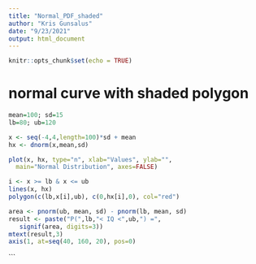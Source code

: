 ```yaml
---
title: "Normal_PDF_shaded"
author: "Kris Gunsalus"
date: "9/23/2021"
output: html_document
---
```


```r
knitr::opts_chunk$set(echo = TRUE)
```


# normal curve with shaded polygon

```r
mean=100; sd=15
lb=80; ub=120

x <- seq(-4,4,length=100)*sd + mean
hx <- dnorm(x,mean,sd)

plot(x, hx, type="n", xlab="Values", ylab="",
  main="Normal Distribution", axes=FALSE)

i <- x >= lb & x <= ub
lines(x, hx)
polygon(c(lb,x[i],ub), c(0,hx[i],0), col="red")

area <- pnorm(ub, mean, sd) - pnorm(lb, mean, sd)
result <- paste("P(",lb,"< IQ <",ub,") =",
   signif(area, digits=3))
mtext(result,3)
axis(1, at=seq(40, 160, 20), pos=0)
```
```


